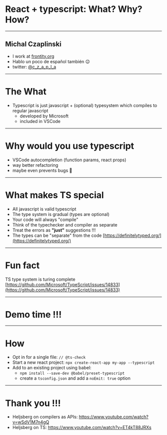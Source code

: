 

# React + typescript: What? Why? How?

---

## Michal Czaplinski

- I work at [frontity.org](https://frontity.org)
- Hablo un poco de español también 😉
- twitter: [@c_z_a_p_l_a](https://twitter.com/c_z_a_p_l_a)

---

# The What

- Typescript is just javascript + (optional) typesystem which compiles to regular javascript
  - developed by Microsoft
  - included in VSCode

---

# Why would you use typescript

- VSCode autocompletion (function params, react props)
- way better refactoring
- maybe even prevents bugs 🤪

---

# What makes TS special

- All javascript is valid typescript
- The type system is gradual (types are optional)
- Your code will always "compile"
- Think of the typechecker and compiler as separate
- Treat the errors as **"just"** suggestions !!!
- The types can be "separate" from the code [https://definitelytyped.org/](https://definitelytyped.org/)

---

# Fun fact

TS type system is turing complete [https://github.com/Microsoft/TypeScript/issues/14833](https://github.com/Microsoft/TypeScript/issues/14833)

---

# Demo time !!!

---

# How

- Opt in for a single file: `// @ts-check`
- Start a new react project: `npx create-react-app my-app --typescript`
- Add to an existing project using babel:
  - `npm install --save-dev @babel/preset-typescript`
  - create a `tsconfig.json` and add a `noEmit: true` option

---

# Thank you !!!

- Heljsberg on compilers as APIs:
  https://www.youtube.com/watch?v=wSdV1M7n4gQ
- Heljsberg on TS:
  https://www.youtube.com/watch?v=ET4kT88JRXs

